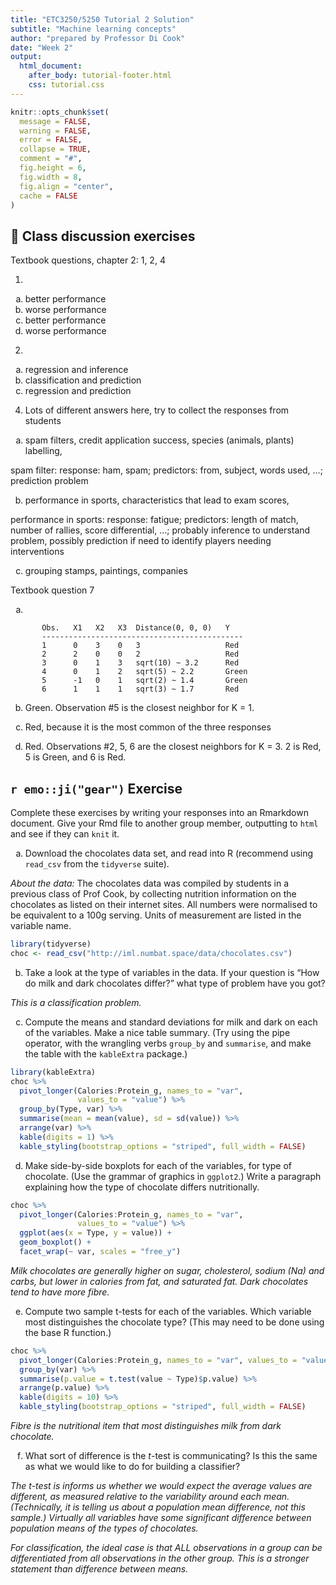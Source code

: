```yaml
---
title: "ETC3250/5250 Tutorial 2 Solution"
subtitle: "Machine learning concepts"
author: "prepared by Professor Di Cook"
date: "Week 2"
output:
  html_document:
    after_body: tutorial-footer.html
    css: tutorial.css
---
```


```r
knitr::opts_chunk$set(
  message = FALSE,
  warning = FALSE,
  error = FALSE, 
  collapse = TRUE,
  comment = "#",
  fig.height = 6,
  fig.width = 8,
  fig.align = "center",
  cache = FALSE
)
```


## 💬 Class discussion exercises

Textbook questions, chapter 2: 1, 2, 4

1.
(a) better performance
(b) worse performance
(c) better performance
(d) worse performance

2. 

(a) regression and inference
(b) classification and prediction
(c) regression and prediction

4. Lots of different answers here, try to collect the responses from students

(a) spam filters, credit application success, species (animals, plants) labelling, 

spam filter: response: ham, spam; predictors: from, subject, words used, ...; prediction problem

(b) performance in sports, characteristics that lead to exam scores, 

performance in sports: response: fatigue; predictors: length of match, number of rallies, score differential, ...; probably inference to understand problem, possibly prediction if need to identify players needing interventions

(c) grouping stamps, paintings, companies

Textbook question 7

(a)

```
       Obs.   X1   X2   X3  Distance(0, 0, 0)   Y
       ---------------------------------------------
       1      0    3    0   3                   Red 
       2      2    0    0   2                   Red
       3      0    1    3   sqrt(10) ~ 3.2      Red
       4      0    1    2   sqrt(5) ~ 2.2       Green
       5      -1   0    1   sqrt(2) ~ 1.4       Green
       6      1    1    1   sqrt(3) ~ 1.7       Red
```

(b) Green. Observation #5 is the closest neighbor for K = 1.

(c) Red, because it is the most common of the three responses

(d)  Red. Observations #2, 5, 6 are the closest neighbors for K = 3. 2 is Red, 5 is Green, and 6 is Red.

## `r emo::ji("gear")` Exercise 

Complete these exercises by writing your responses into an Rmarkdown document. 
Give your Rmd file to another group member, outputting to `html` and see if they can `knit` it. 

(a) Download the chocolates data set, and read into R (recommend using `read_csv` from the `tidyverse` suite).

*About the data:* The chocolates data was compiled by students in a previous class of Prof Cook, by collecting nutrition information on the chocolates as listed on their internet sites. All numbers were normalised to be equivalent to a 100g serving. Units of measurement are listed in the variable name.

```r
library(tidyverse)
choc <- read_csv("http://iml.numbat.space/data/chocolates.csv")
```

(b) Take a look at the type of variables in the data. If your question is "How do milk and dark chocolates differ?" what type of problem have you got?

*This is a classification problem.*

(c) Compute the means and standard deviations for milk and dark on each of the variables. Make a nice table summary. (Try using the pipe operator, with the wrangling verbs `group_by` and `summarise`, and make the table with the `kableExtra` package.)

```r
library(kableExtra)
choc %>%
  pivot_longer(Calories:Protein_g, names_to = "var", 
               values_to = "value") %>% 
  group_by(Type, var) %>%
  summarise(mean = mean(value), sd = sd(value)) %>%
  arrange(var) %>%
  kable(digits = 1) %>% 
  kable_styling(bootstrap_options = "striped", full_width = FALSE)
```

(d) Make side-by-side boxplots for each of the variables, for type of chocolate. (Use the grammar of graphics in `ggplot2`.) Write a paragraph explaining how the type of chocolate differs nutritionally.

```r
choc %>% 
  pivot_longer(Calories:Protein_g, names_to = "var", 
               values_to = "value") %>%
  ggplot(aes(x = Type, y = value)) + 
  geom_boxplot() + 
  facet_wrap(~ var, scales = "free_y")
```

*Milk chocolates are generally higher on sugar, cholesterol, sodium (Na) and carbs, but lower in calories from fat, and saturated fat. Dark chocolates tend to have more fibre.*

(e) Compute two sample t-tests for each of the variables. Which variable most distinguishes the chocolate type? (This may need to be done using the base R function.)

```r
choc %>%
  pivot_longer(Calories:Protein_g, names_to = "var", values_to = "value") %>%
  group_by(var) %>%
  summarise(p.value = t.test(value ~ Type)$p.value) %>%
  arrange(p.value) %>%
  kable(digits = 10) %>% 
  kable_styling(bootstrap_options = "striped", full_width = FALSE)
```

*Fibre is the nutritional item that most distinguishes milk from dark chocolate.* 

(f) What sort of difference is the $t$-test is communicating? Is this the same as what we would like to do for building a classifier?

*The $t$-test is informs us whether we would expect the average values are different, as measured relative to the variability around each mean. (Technically, it is telling us about a population mean difference, not this sample.) Virtually all variables have some significant difference between population means of the types of chocolates.* 

*For classification, the ideal case is that ALL observations in a group can be differentiated from all observations in the other group. This is a stronger statement than difference between means.*

